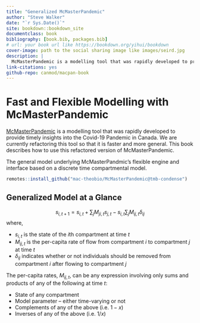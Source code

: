 ```yaml
--- 
title: "Generalized McMasterPandemic"
author: "Steve Walker"
date: "`r Sys.Date()`"
site: bookdown::bookdown_site
documentclass: book
bibliography: [book.bib, packages.bib]
# url: your book url like https://bookdown.org/yihui/bookdown
cover-image: path to the social sharing image like images/seird.jpg
description: |
  McMasterPandemic is a modelling tool that was rapidly developed to provide timely insights into the Covid-19 Pandemic in Canada. We are currently refactoring this tool so that it is faster and more general. This book describes how to use this refactored version of McMasterPandemic.
link-citations: yes
github-repo: canmod/macpan-book
---
```


# Fast and Flexible Modelling with McMasterPandemic

[McMasterPandemic](https://github.com/mac-theobio/McMasterPandemic) is a modelling tool that was rapidly developed to provide timely insights into the Covid-19 Pandemic in Canada. We are currently refactoring this tool so that it is faster and more general. This book describes how to use this refactored version of McMasterPandemic.

The general model underlying McMasterPandmic's flexible engine and interface based on a discrete time compartmental model.

```r
remotes::install_github("mac-theobio/McMasterPandemic@tmb-condense")
```

## Generalized Model at a Glance

$$
s_{i,t+1} = s_{i,t} + \sum_j M_{ji,t} s_{j,t} - s_{i,t} \sum_j  M_{ij,t} \delta_{ij}
$$
where,

* $s_{i,t}$ is the state of the $i$th compartment at time $t$
* $M_{ij,t}$ is the per-capita rate of flow from compartment $i$ to compartment $j$ at time $t$
* $\delta_{ij}$ indicates whether or not individuals should be removed from compartment $i$ after flowing to compartment $j$

The per-capita rates, $M_{ij,t}$, can be any expression involving only sums and products of any of the following at time $t$:

  * State of any compartment
  * Model parameter -- either time-varying or not
  * Complements of any of the above (i.e. $1-x$)
  * Inverses of any of the above (i.e. $1/x$)
